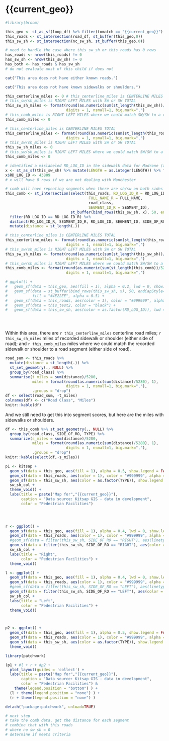 

# {{current_geo}}

```r
#library(broom)

this_geo <- st_as_sf(loop_df) %>% filter(tomatch == "{{current_geo}}") 
this_roads <- st_intersection(road_df, st_buffer(this_geo,0))
this_sw_sh <- st_intersection(nc_sw_sh, st_buffer(this_geo,0))

# need to handle the case where this_sw_sh or this_roads has 0 rows
has_roads <- nrow(this_roads) != 0
has_sw_sh <- nrow(this_sw_sh) != 0
has_both <- has_roads & has_sw_sh
# do not evaluate most of this child if does not
```

```r
cat("This area does not have either known roads.")
```

```r
cat("This area does not have known sidewalks or shoulders.")
```

```r
this_centerline_miles <- 0 # this_centerline_miles is CENTERLINE MILES TOTAL
# this_sw/sh_miles is RIGHT LEFT MILES with SW or SH TOTAL
this_sw_sh_miles <- format(round(as.numeric(sum(st_length(this_sw_sh))/5280), 1), 
                           digits = 1, nsmall=1, big.mark=",")
# this_comb_miles is RIGHT LEFT MILES where we could match SW/SH to a road segment
this_comb_miles <- 0
```
```r
# this_centerline_miles is CENTERLINE MILES TOTAL
this_centerline_miles <- format(round(as.numeric(sum(st_length(this_roads))/5280), 1), 
                           digits = 1, nsmall=1, big.mark=",")
# this_sw/sh_miles is RIGHT LEFT MILES with SW or SH TOTAL
this_sw_sh_miles <- 0
# this_sw/sh_miles is RIGHT LEFT MILES where we could match SW/SH to a road segment
this_comb_miles <- 0
```

```r
# identified a mislabeled RD_LOG_ID in the sidewalk data for Madrone (as Main)
x <- st_as_sf(this_sw_sh) %>% mutate(LENGTH = as.integer(LENGTH)) %>% filter(RD_LOG_ID == 49435 & LENGTH > 1000)
x$RD_LOG_ID <- 43809
# x will have 0 rows if we are not dealing with Manchester

# comb will have repeating segments when there are sh/sw on both sides
this_comb <- st_intersection(select(this_roads, RD_LOG_ID_R = RD_LOG_ID, 
                                     FULL_NAME_R = FULL_NAME, 
                                     road_class, 
                                     SEGMENT_ID_R = SEGMENT_ID), 
                             st_buffer(bind_rows(this_sw_sh, x), 50, endCapStyle="FLAT")) %>% 
  filter(RD_LOG_ID == RD_LOG_ID_R) %>%
  distinct(RD_LOG_ID_R, SEGMENT_ID_R, RD_LOG_ID, SEGMENT_ID, SIDE_OF_RO, .keep_all = TRUE) %>%
  mutate(distance = st_length(.))

# this_centerline_miles is CENTERLINE MILES TOTAL
this_centerline_miles <- format(round(as.numeric(sum(st_length(this_roads))/5280), 1), 
                           digits = 1, nsmall=1, big.mark=",")
# this_sw/sh_miles is RIGHT LEFT MILES with SW or SH TOTAL
this_sw_sh_miles <- format(round(as.numeric(sum(st_length(this_sw_sh))/5280), 1), 
                           digits = 1, nsmall=1, big.mark=",")
# this_sw/sh_miles is RIGHT LEFT MILES where we could match SW/SH to a road segment
this_comb_miles <- format(round(as.numeric(sum(st_length(this_comb))/5280), 1), 
                           digits = 1, nsmall=1, big.mark=",")

# ggplot() +
#   geom_sf(data = this_geo, aes(fill = 1), alpha = 0.2, lwd = 0, show.legend = FALSE) + 
#   geom_sf(data = st_buffer(bind_rows(this_sw_sh, x), 50, endCapStyle="FLAT"),
#           fill = "#4E22EE", alpha = 0.5) +
#   geom_sf(data = this_roads, aes(color = 1), color = "#999999", alpha = 0.5) + 
#   geom_sf(data = this_test2, color = "black") +
#   geom_sf(data = this_sw_sh, aes(color = as.factor(RD_LOG_ID)), lwd = 0) 


          

```

Within this area, there are `r this_centerline_miles` centerline road miles; `r this_sw_sh_miles` miles of recorded sidewalk or shoulder (either side of road); and `r this_comb_miles` miles where we could match the recorded sidewalk or shoulder to a road segment (either side of road).

```r

road_sum <- this_roads %>%
  mutate(distance = st_length(.)) %>%  
  st_set_geometry(., NULL) %>% 
  group_by(road_class) %>%
  summarise(t_miles = sum(distance)/5280,
            miles = format(round(as.numeric(sum(distance)/5280), 1), 
                           digits = 1, nsmall=1, big.mark=","),
            .groups = "drop")
df <- select(road_sum, -t_miles)
colnames(df) <- c("Road Class", "Miles")
knitr::kable(df)
```

And we still need to get this into segment scores, but here are the miles with sidewalks or shoulders.

```r
df <- this_comb %>% st_set_geometry(., NULL) %>% 
  group_by(road_class, SIDE_OF_RO, TYPE) %>%
  summarize(s_miles = sum(distance)/5280,
            miles = format(round(as.numeric(sum(distance)/5280), 1), 
                           digits = 1, nsmall=1, big.mark=","),
            .groups = "drop")
knitr::kable(select(df,-s_miles))
```

```r
p1 <- kitsap +
  geom_sf(data = this_geo, aes(fill = 1), alpha = 0.5, show.legend = FALSE) +
  geom_sf(data = this_roads, aes(color = 1), color = "#999999", alpha = 0.5) +
  geom_sf(data = this_sw_sh, aes(color = as.factor(TYPE)), show.legend = "line") + 
  sw_sh_col +
  theme_void() +
  labs(title = paste("Map for","{{current_geo}}"),
       caption = "Data source: Kitsap GIS - data in development",
       color = "Pedestrian Facilities")

     


r <- ggplot() +
  geom_sf(data = this_geo, aes(fill = 1), alpha = 0.4, lwd = 0, show.legend = FALSE) +
  geom_sf(data = this_roads, aes(color = 1), color = "#999999", alpha = 0.5) + 
  #geom_sf(data = filter(this_sw_sh, SIDE_OF_RO == "RIGHT"), aes(linetype = as.factor(RD_LOG_ID)), color = "black") +
  geom_sf(data = filter(this_sw_sh, SIDE_OF_RO == "RIGHT"), aes(color = as.factor(TYPE))) +
  sw_sh_col +
  labs(title = "Right",
       color = "Pedestrian Facilities") +
  theme_void()

l <- ggplot() +
  geom_sf(data = this_geo, aes(fill = 1), alpha = 0.4, lwd = 0, show.legend = FALSE) +
  geom_sf(data = this_roads, aes(color = 1), color = "#999999", alpha = 0.5) + 
  #geom_sf(data = filter(this_sw_sh, SIDE_OF_RO == "LEFT"), aes(linetype = as.factor(RD_LOG_ID)), color = "black") +
  geom_sf(data = filter(this_sw_sh, SIDE_OF_RO == "LEFT"), aes(color = as.factor(TYPE))) +
  sw_sh_col +
  labs(title = "Left",
       color = "Pedestrian Facilities") +
  theme_void()



p2 <- ggplot() +
  geom_sf(data = this_geo, aes(fill = 1), alpha = 0.5, show.legend = FALSE) +
  geom_sf(data = this_roads, aes(color = 1), color = "#999999", alpha = 0.5) + 
  geom_sf(data = this_sw_sh, aes(color = as.factor(TYPE)), show.legend = FALSE) +
  theme_void()

library(patchwork)

(p1 + #l + r + #p2 +
  plot_layout(guides = 'collect') +
  labs(title = paste("Map for","{{current_geo}}"),
       caption = "Data source: Kitsap GIS - data in development",
       color = "Pedestrian Facilities") & 
    theme(legend.position = "bottom") ) +
  (l + theme(legend.position = "none") ) +
  (r + theme(legend.position = "none") )

detach("package:patchwork", unload=TRUE)

```

```r
# next step
# take the comb data, get the distance for each segment
# combine that with this roads
# where no sw sh = 0
# determine if meets criteria

```
